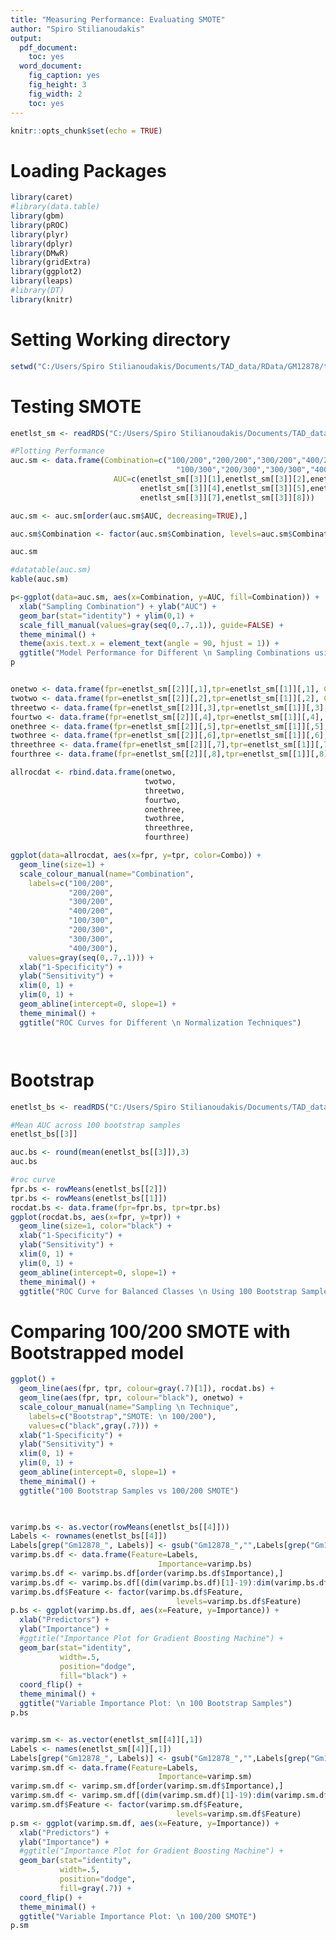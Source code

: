 ```yaml
---
title: "Measuring Performance: Evaluating SMOTE"
author: "Spiro Stilianoudakis"
output:
  pdf_document:
    toc: yes
  word_document:
    fig_caption: yes
    fig_height: 3
    fig_width: 2
    toc: yes
---
```



```r
knitr::opts_chunk$set(echo = TRUE)
```

# Loading Packages

```r
library(caret)
#library(data.table)
library(gbm)
library(pROC)
library(plyr)
library(dplyr)
library(DMwR)
library(gridExtra)
library(ggplot2)
library(leaps)
#library(DT)
library(knitr)
```

# Setting Working directory

```r
setwd("C:/Users/Spiro Stilianoudakis/Documents/TAD_data/RData/GM12878/testing_SMOTE")
```

# Testing SMOTE 

```r
enetlst_sm <- readRDS("C:/Users/Spiro Stilianoudakis/Documents/TAD_data/RData/GM12878/testing_SMOTE/enetlst_sm.rds")

#Plotting Performance
auc.sm <- data.frame(Combination=c("100/200","200/200","300/200","400/200",
                                     "100/300","200/300","300/300","400/300"),
                       AUC=c(enetlst_sm[[3]][1],enetlst_sm[[3]][2],enetlst_sm[[3]][3],
                             enetlst_sm[[3]][4],enetlst_sm[[3]][5],enetlst_sm[[3]][6],
                             enetlst_sm[[3]][7],enetlst_sm[[3]][8]))

auc.sm <- auc.sm[order(auc.sm$AUC, decreasing=TRUE),]

auc.sm$Combination <- factor(auc.sm$Combination, levels=auc.sm$Combination)

auc.sm

#datatable(auc.sm)
kable(auc.sm)

p<-ggplot(data=auc.sm, aes(x=Combination, y=AUC, fill=Combination)) + 
  xlab("Sampling Combination") + ylab("AUC") +
  geom_bar(stat="identity") + ylim(0,1) +
  scale_fill_manual(values=gray(seq(0,.7,.1)), guide=FALSE) +
  theme_minimal() + 
  theme(axis.text.x = element_text(angle = 90, hjust = 1)) +
  ggtitle("Model Performance for Different \n Sampling Combinations using SMOTE")
p


onetwo <- data.frame(fpr=enetlst_sm[[2]][,1],tpr=enetlst_sm[[1]][,1], Combo = "100/200");
twotwo <- data.frame(fpr=enetlst_sm[[2]][,2],tpr=enetlst_sm[[1]][,2], Combo = "200/200");
threetwo <- data.frame(fpr=enetlst_sm[[2]][,3],tpr=enetlst_sm[[1]][,3], Combo = "300/200");
fourtwo <- data.frame(fpr=enetlst_sm[[2]][,4],tpr=enetlst_sm[[1]][,4], Combo = "400/200");
onethree <- data.frame(fpr=enetlst_sm[[2]][,5],tpr=enetlst_sm[[1]][,5], Combo = "100/300");
twothree <- data.frame(fpr=enetlst_sm[[2]][,6],tpr=enetlst_sm[[1]][,6], Combo = "200/300");
threethree <- data.frame(fpr=enetlst_sm[[2]][,7],tpr=enetlst_sm[[1]][,7], Combo = "300/300");
fourthree <- data.frame(fpr=enetlst_sm[[2]][,8],tpr=enetlst_sm[[1]][,8], Combo = "400/300")

allrocdat <- rbind.data.frame(onetwo,
                              twotwo,
                              threetwo,
                              fourtwo,
                              onethree,
                              twothree,
                              threethree,
                              fourthree)

ggplot(data=allrocdat, aes(x=fpr, y=tpr, color=Combo)) + 
  geom_line(size=1) +
  scale_colour_manual(name="Combination",
    labels=c("100/200", 
             "200/200",
             "300/200",
             "400/200",
             "100/300",
             "200/300",
             "300/300",
             "400/300"),
    values=gray(seq(0,.7,.1))) + 
  xlab("1-Specificity") + 
  ylab("Sensitivity") + 
  xlim(0, 1) +
  ylim(0, 1) +
  geom_abline(intercept=0, slope=1) +
  theme_minimal() +
  ggtitle("ROC Curves for Different \n Normalization Techniques")




```


# Bootstrap

```r
enetlst_bs <- readRDS("C:/Users/Spiro Stilianoudakis/Documents/TAD_data/RData/GM12878/testing_SMOTE/enetlst_bs_lns.rds")

#Mean AUC across 100 bootstrap samples
enetlst_bs[[3]]

auc.bs <- round(mean(enetlst_bs[[3]]),3)
auc.bs

#roc curve
fpr.bs <- rowMeans(enetlst_bs[[2]])
tpr.bs <- rowMeans(enetlst_bs[[1]])
rocdat.bs <- data.frame(fpr=fpr.bs, tpr=tpr.bs)
ggplot(rocdat.bs, aes(x=fpr, y=tpr)) + 
  geom_line(size=1, color="black") +
  xlab("1-Specificity") + 
  ylab("Sensitivity") + 
  xlim(0, 1) +
  ylim(0, 1) +
  geom_abline(intercept=0, slope=1) +
  theme_minimal() +
  ggtitle("ROC Curve for Balanced Classes \n Using 100 Bootstrap Samples")


```


# Comparing 100/200 SMOTE with Bootstrapped model

```r

ggplot() + 
  geom_line(aes(fpr, tpr, colour=gray(.7)[1]), rocdat.bs) +
  geom_line(aes(fpr, tpr, colour="black"), onetwo) + 
  scale_colour_manual(name="Sampling \n Technique",
    labels=c("Bootstrap","SMOTE: \n 100/200"),
    values=c("black",gray(.7))) +
  xlab("1-Specificity") + 
  ylab("Sensitivity") + 
  xlim(0, 1) +
  ylim(0, 1) +
  geom_abline(intercept=0, slope=1) +
  theme_minimal() +
  ggtitle("100 Bootstrap Samples vs 100/200 SMOTE")
  


varimp.bs <- as.vector(rowMeans(enetlst_bs[[4]]))
Labels <- rownames(enetlst_bs[[4]])
Labels[grep("Gm12878_", Labels)] <- gsub("Gm12878_","",Labels[grep("Gm12878_", Labels)])
varimp.bs.df <- data.frame(Feature=Labels,
                                 Importance=varimp.bs)
varimp.bs.df <- varimp.bs.df[order(varimp.bs.df$Importance),]
varimp.bs.df <- varimp.bs.df[(dim(varimp.bs.df)[1]-19):dim(varimp.bs.df)[1],]
varimp.bs.df$Feature <- factor(varimp.bs.df$Feature,
                                     levels=varimp.bs.df$Feature)
p.bs <- ggplot(varimp.bs.df, aes(x=Feature, y=Importance)) +
  xlab("Predictors") +
  ylab("Importance") +
  #ggtitle("Importance Plot for Gradient Boosting Machine") +
  geom_bar(stat="identity", 
           width=.5, 
           position="dodge",
           fill="black") +
  coord_flip() +
  theme_minimal() +
  ggtitle("Variable Importance Plot: \n 100 Bootstrap Samples")
p.bs


varimp.sm <- as.vector(enetlst_sm[[4]][,1])
Labels <- names(enetlst_sm[[4]][,1])
Labels[grep("Gm12878_", Labels)] <- gsub("Gm12878_","",Labels[grep("Gm12878_", Labels)])
varimp.sm.df <- data.frame(Feature=Labels,
                                 Importance=varimp.sm)
varimp.sm.df <- varimp.sm.df[order(varimp.sm.df$Importance),]
varimp.sm.df <- varimp.sm.df[(dim(varimp.sm.df)[1]-19):dim(varimp.sm.df)[1],]
varimp.sm.df$Feature <- factor(varimp.sm.df$Feature,
                                     levels=varimp.sm.df$Feature)
p.sm <- ggplot(varimp.sm.df, aes(x=Feature, y=Importance)) +
  xlab("Predictors") +
  ylab("Importance") +
  #ggtitle("Importance Plot for Gradient Boosting Machine") +
  geom_bar(stat="identity", 
           width=.5, 
           position="dodge",
           fill=gray(.7)) +
  coord_flip() +
  theme_minimal() +
  ggtitle("Variable Importance Plot: \n 100/200 SMOTE")
p.sm

```


